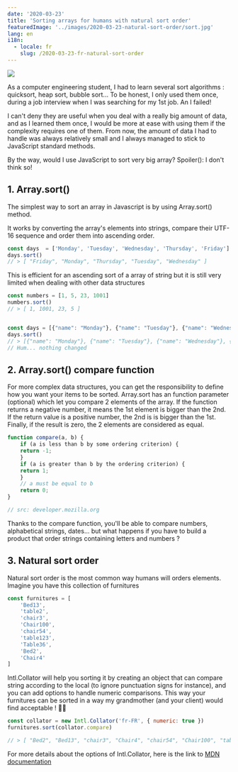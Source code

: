 ```yaml
---
date: '2020-03-23'
title: 'Sorting arrays for humans with natural sort order'
featuredImage: '../images/2020-03-23-natural-sort-order/sort.jpg'
lang: en
i18n:
  - locale: fr
    slug: /2020-03-23-fr-natural-sort-order
---
```


<Image align="right" caption="Picture by Brooke Lark on Unsplash">

![](../images/2020-03-23-natural-sort-order/sort.jpg)

</Image>

As a computer engineering student, I had to learn several sort algorithms : quicksort, heap sort, bubble sort... To be honest, I only used them once, during a job interview when I was searching for my 1st job. An I failed!

I can't deny they are useful when you deal with a really big amount of data, and as I learned them once, I would be more at ease with using them if the complexity requires one of them. From now, the amount of data I had to handle was always relatively small and I always managed to stick to JavaScript standard methods.

By the way, would I use JavaScript to sort very big array? Spoiler(): I don't think so!

## 1. Array.sort()

The simplest way to sort an array in Javascript is by using Array.sort() method.

It works by converting the array's elements into strings, compare their UTF-16 sequence and order them into ascending order.

```js
const days  = ['Monday', 'Tuesday', 'Wednesday', 'Thursday', 'Friday']
days.sort()
// > [ "Friday", "Monday", "Thursday", "Tuesday", "Wednesday" ]
```

This is efficient for an ascending sort of a array of string but it is still very limited when dealing with other data structures

```js
const numbers = [1, 5, 23, 1001]
numbers.sort()
// > [ 1, 1001, 23, 5 ]


const days = [{"name": "Monday"}, {"name": "Tuesday"}, {"name": "Wednesday"}, {"name": "Thursday"}, {"name": "Friday"}]
days.sort()
// > [{"name": "Monday"}, {"name": "Tuesday"}, {"name": "Wednesday"}, {"name": "Thursday"}, {"name": "Friday"}]
// Hum... nothing changed
```

## 2. Array.sort() compare function

For more complex data structures, you can get the responsibility to define how you want your items to be sorted. Array.sort has an function parameter (optional) which let you compare 2 elements of the array. If the function returns a negative number, it means the 1st element is bigger than the 2nd. If the return value is a positive number, the 2nd is is bigger than the 1st. Finally, if the result is zero, the 2 elements are considered as equal.

```js
function compare(a, b) {
    if (a is less than b by some ordering criterion) {
    return -1;
    }
    if (a is greater than b by the ordering criterion) {
    return 1;
    }
    // a must be equal to b
    return 0;
}

// src: developer.mozilla.org
```

Thanks to the compare function, you'll be able to compare numbers, alphabetical strings, dates... but what happens if you have to build a product that order strings containing letters and numbers ?

## 3. Natural sort order

Natural sort order is the most common way humans will orders elements. Imagine you have this collection of furnitures

```js
const furnitures = [
    'Bed13',
    'table2',
    'chair3',
    'Chair100',
    'chair54',
    'table123',
    'Table36',
    'Bed2',
    'Chair4'
]
```

Intl.Collator will help you sorting it by creating an object that can compare string according to the local (to ignore punctuation signs for instance), and you can add options to handle numeric comparisons. This way your furnitures can be sorted in a way my grandmother (and your client) would find acceptable ! 👵🏻

```js
const collator = new Intl.Collator('fr-FR', { numeric: true })
furnitures.sort(collator.compare)

// > [ "Bed2", "Bed13", "chair3", "Chair4", "chair54", "Chair100", "table2", "Table36", "table123" ]
```

For more details about the options of Intl.Collator, here is the link to [MDN documentation](https://developer.mozilla.org/en-US/docs/Web/JavaScript/Reference/Global_Objects/Collator/Collator)
